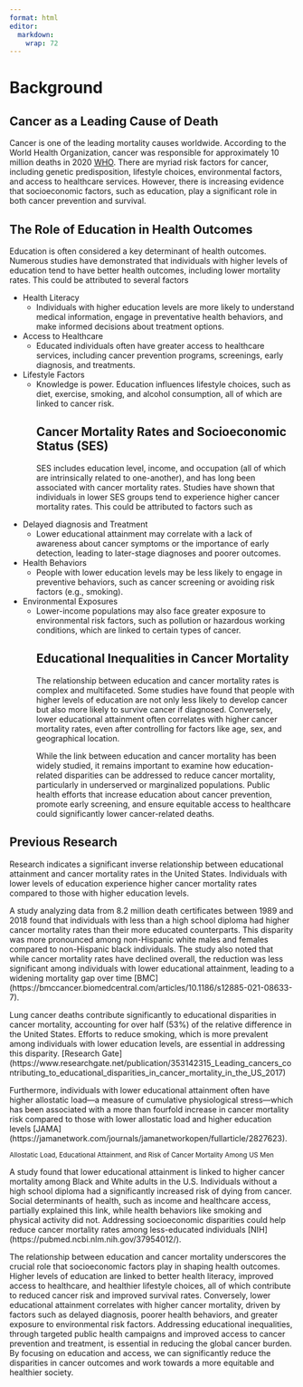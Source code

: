 ```yaml
---
format: html
editor: 
  markdown: 
    wrap: 72
---
```

<h1>Background</h1>
<h2>Cancer as a Leading Cause of Death</h2>
<p>Cancer is one of the leading mortality causes worldwide. According to
the World Health Organization, cancer was responsible for
approximately 10 million deaths in 2020 [WHO](https://www.who.int/en/news-room/fact-sheets/detail/cancer).
There are myriad risk factors for cancer, including genetic
predisposition, lifestyle choices, environmental factors, and access to healthcare services. However, there is increasing evidence that
socioeconomic factors, such as education, play a significant role in
both cancer prevention and survival.</p>
<h2>The Role of Education in Health Outcomes</h2>
<p>Education is often considered a key determinant of health outcomes.
Numerous studies have demonstrated that individuals with higher levels
of education tend to have better health outcomes, including lower
mortality rates. This could be attributed to several factors</p>
-   Health Literacy
    -   Individuals with higher education levels are more likely to
        understand medical information, engage in preventative health
        behaviors, and make informed decisions about treatment options.
-   Access to Healthcare
    -   Educated individuals often have greater access to healthcare
        services, including cancer prevention programs, screenings,
        early diagnosis, and treatments.

-   Lifestyle Factors
    -   Knowledge is power. Education influences lifestyle choices, such
        as diet, exercise, smoking, and alcohol consumption, all of
        which are linked to cancer risk.
<h2>Cancer Mortality Rates and Socioeconomic Status (SES)</h2>
<p>SES includes education level, income, and occupation (all of which
are intrinsically related to one-another), and has long been associated
with cancer mortality rates. Studies have shown that individuals in
lower SES groups tend to experience higher cancer mortality rates. This
could be attributed to factors such as</p>
-   Delayed diagnosis and Treatment
    -   Lower educational attainment may correlate with a lack of
        awareness about cancer symptoms or the importance of early
        detection, leading to later-stage diagnoses and poorer outcomes.
-   Health Behaviors
    -   People with lower education levels may be less likely to engage
        in preventive behaviors, such as cancer screening or avoiding
        risk factors (e.g., smoking).
-   Environmental Exposures
    -   Lower-income populations may also face greater exposure to
        environmental risk factors, such as pollution or hazardous
        working conditions, which are linked to certain types of cancer.
<h2>Educational Inequalities in Cancer Mortality</h2>
<p>The relationship between education and cancer mortality rates is
complex and multifaceted. Some studies have found that people with
higher levels of education are not only less likely to develop cancer
but also more likely to survive cancer if diagnosed. Conversely, lower
educational attainment often correlates with higher cancer mortality
rates, even after controlling for factors like age, sex, and
geographical location.</p>
<p>While the link between education and cancer mortality has been widely studied, it remains important to examine how education-related
disparities can be addressed to reduce cancer mortality, particularly in underserved or marginalized populations. Public health efforts that
increase education about cancer prevention, promote early screening, and ensure equitable access to healthcare could significantly lower
cancer-related deaths.</p>

<h2>Previous Research</h2>
<p>Research indicates a significant inverse relationship between
educational attainment and cancer mortality rates in the United States. Individuals with lower levels of education experience higher cancer mortality rates compared to those with higher education levels.</p>

<p>A study analyzing data from 8.2 million death certificates between
1989 and 2018 found that individuals with less than a high school
diploma had higher cancer mortality rates than their more educated
counterparts. This disparity was more pronounced among non-Hispanic
white males and females compared to non-Hispanic black individuals. The study also noted that while cancer mortality rates have declined
overall, the reduction was less significant among individuals with lower educational attainment, leading to a widening mortality gap over
time [BMC] (https://bmccancer.biomedcentral.com/articles/10.1186/s12885-021-08633-7).</p>

<p>Lung cancer deaths contribute significantly to educational
disparities in cancer mortality, accounting for over half (53%) of the
relative difference in the United States. Efforts to reduce smoking,
which is more prevalent among individuals with lower education levels,
are essential in addressing this disparity. [Research Gate] (https://www.researchgate.net/publication/353142315_Leading_cancers_contributing_to_educational_disparities_in_cancer_mortality_in_the_US_2017)</p>

<p>Furthermore, individuals with lower educational attainment often have higher allostatic load—a measure of cumulative physiological
stress—which has been associated with a more than fourfold increase in
cancer mortality risk compared to those with lower allostatic load and
higher education levels [JAMA] (https://jamanetwork.com/journals/jamanetworkopen/fullarticle/2827623).</p>

<p><small>Allostatic Load, Educational Attainment, and Risk of Cancer
Mortality Among US Men</small></p>

<p>A study found that lower educational attainment is linked to higher
cancer mortality among Black and White adults in the U.S. Individuals
without a high school diploma had a significantly increased risk of
dying from cancer. Social determinants of health, such as income and
healthcare access, partially explained this link, while health behaviors like smoking and physical activity did not. Addressing socioeconomic
disparities could help reduce cancer mortality rates among less-educated individuals [NIH] (https://pubmed.ncbi.nlm.nih.gov/37954012/).</p>

<p>The relationship between education and cancer mortality underscores the crucial role that socioeconomic factors play in shaping health outcomes. Higher levels of education are linked to better health literacy, improved access to healthcare, and healthier lifestyle choices, all of which contribute to reduced cancer risk and improved survival rates. Conversely, lower educational attainment correlates with higher cancer mortality, driven by factors such as delayed diagnosis, poorer health behaviors, and greater exposure to environmental risk factors. Addressing educational inequalities, through targeted public health campaigns and improved access to cancer prevention and treatment, is essential in reducing the global cancer burden. By focusing on education and access, we can significantly reduce the disparities in cancer outcomes and work towards a more equitable and healthier society.</p>
